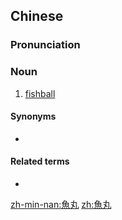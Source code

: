 {{also|鱼丸}}
==Chinese==
{{zh-forms|s=鱼丸}}

===Pronunciation===
{{zh-pron
|m=yúwán
|c=jyu4 jyun4-2
|h=pfs=ǹg-yèn
|mn=hî-oân/hû-oân
|cat=n
}}

===Noun===
{{zh-noun}}

# [[fishball]]

====Synonyms====
* {{qualifier|chiefly Cantonese}} {{zh-l|魚蛋}}

====Related terms====
* {{zh-l|牛丸}}

{{zh-cat|Foods}}

[[zh-min-nan:魚丸]]
[[zh:魚丸]]